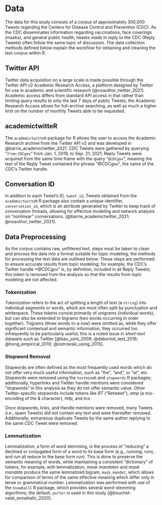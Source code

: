 # Data

The data for this study consists of a corpus of approximately 300,000 Tweets regarding the Centers for Disease Control and Prevention (CDC). As the CDC disseminates information regarding vaccinations, face coverings (masks), and general public health, tweets made in reply to the CDC (Reply Tweets) often follow the same topic of discussion. The data collection methods defined below explain the workflow for obtaining and cleaning the text corpus within R.

## Twitter API

Twitter data acquisition on a large scale is made possible through the Twitter API v2 Academic Research Access, a platform designed by Twitter for use in academic and scientific research [@noauthor_twitter_2021]. Academic access differs from standard API access in that rather than limiting query results to only the last 7 days of public Tweets, the Academic Research Access allows for full-archive searching, as well as much a higher limit on the number of monthly Tweets able to be requested.

## academictwitteR

The `academictwitteR` package for R allows the user to access the Academic Research archive from the Twitter API v2 and was developed in @barrie_academictwitter_2021. CDC Tweets were gathered by querying "`from:CDCgov`" from Jan. 1, 2019, to Sep. 21, 2021; Reply Tweets were acquired from the same time frame with the query "`@CDCgov`", meaning the text of the Reply Tweet contained the phrase "\@CDCgov", the name of the CDC's Twitter handle.


## Conversation ID

In addition to each Tweet's ID, `tweet_id`, Tweets obtained from the `academictwitteR` R package also contain a unique identifier, `conversation_id`, which is an attribute generated by Twitter to keep track of conversation threads, allowing for effective modeling and network analysis on "nonlinear" conversations. [@barrie_academictwitter_2021; @noauthor_twitter_2021].


## Data Preprocessing

As the corpus contains raw, unfiltered text, steps must be taken to clean and process the data into a format suitable for topic modeling; the methods for processing the text data are outlined below. These steps are performed to ensure accurate results from topic modeling; for example, the CDC's Twitter handle *\@CDCgov" is, by definition, included in all Reply Tweets; this token is removed from the analysis so that the results from topic modeling are not affected.


### Tokenization

*Tokenization* refers to the act of splitting a length of text (a `string`) into individual segments or words, which are most often split by punctuation and whitespace. These tokens consist primarily of unigrams (individual words), but can also be extended to bigrams (two words occurring in order together). Trigrams (three words in-a-row) were omitted as, while they offer significant contextual and semantic information, they occurred too infrequently to be particularly useful; this is a noted issue in *short-text* datasets such as Twitter [@bao_joint_2009; @debortoli_text_2016; @hong_empirical_2010; @ostrowski_using_2015].

### Stopword Removal

Stopwords are often defined as the most frequently used words which do not offer very much useful information, such as "the", "and", or "at", etc. Stopwords were removed using the `textmineR` and `stopwords` R packages; additionally, hyperlinks and Twitter handle mentions were considered "stopwords" in this analysis as they do not offer semantic value. Other Twitter-specific stopwords include tokens like *RT* ("Retweet"), *amp* (a mis-encoding of the $\&$ character), *http*, and *tco*.

Once stopwords, links, and Handle mentions were removed, many Tweets (i.e., spam Tweets) did not contain any text and were thereafter removed. Additionally, extraneous duplicate Tweets by the same author replying to the same CDC Tweet were removed.

### Lemmatization

Lemmatization, a form of word stemming, is the process of "reducing" a declined or conjugated form of a word to its base form (e.g., *running*, *runs*, and *run* all reduce to the base form *run*). This is done to preserve the semantic meaning of words, while maintaining a consistent "dictionary" of tokens; for example, with lemmatization, *mask mandates* and *mask mandate* produce the same lemmatized bigram, `mask_mandat`, which allows for comparison of terms of the same effective meaning which differ only in tense or grammatical number. Lemmatization was performed with use of the `SnowballC` R package, which provides several word-stemming algorithms; the default, `porter` is used in this study [@bouchet-valat_snowballc_2020].


